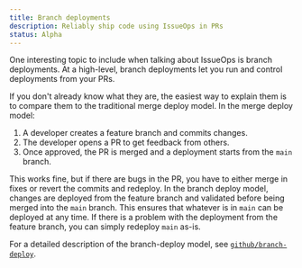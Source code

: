 ```yaml
---
title: Branch deployments
description: Reliably ship code using IssueOps in PRs
status: Alpha
---
```



One interesting topic to include when talking about IssueOps is branch
deployments. At a high-level, branch deployments let you run and control
deployments from your PRs.

If you don't already know what they are, the easiest way to explain them is to
compare them to the traditional merge deploy model. In the merge deploy model:

1. A developer creates a feature branch and commits changes.
1. The developer opens a PR to get feedback from others.
1. Once approved, the PR is merged and a deployment starts from the `main`
   branch.

This works fine, but if there are bugs in the PR, you have to either merge in
fixes or revert the commits and redeploy. In the branch deploy model, changes
are deployed from the feature branch and validated before being merged into the
`main` branch. This ensures that whatever is in `main` can be deployed at any
time. If there is a problem with the deployment from the feature branch, you can
simply redeploy `main` as-is.

For a detailed description of the branch-deploy model, see
[`github/branch-deploy`](https://github.com/github/branch-deploy).
